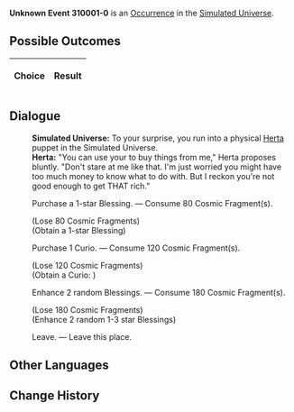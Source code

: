 {{Simulated Universe Event Infobox
|title         = Unknown Event 310001-0
|image         = undefined.png
|type          =
|domains_su    = 
|domains_ext   = 
|domains_swarm = 
|domains_gng   = 
|requirements  =
|prev          = 
|next          = 
|indexRewards  =
|characters    = Herta
}}
'''Unknown Event 310001-0''' is an [[Simulated Universe/Occurrence|Occurrence]] in the [[Simulated Universe]].

==Possible Outcomes==
{| class="article-table"
!Choice
!Result

|}

<!--
==Gameplay Notes==

-->
==Dialogue==
{{Dialogue Start}}
:'''Simulated Universe:''' To your surprise, you run into a physical [[Herta]] puppet in the Simulated Universe.
:'''Herta:''' "You can use your {{Color|Keyword|Cosmic Fragments}} to buy things from me," Herta proposes bluntly. "Don't stare at me like that. I'm just worried you might have too much money to know what to do with. But I reckon you're not good enough to get THAT rich."
:{{DIcon|Star}} Purchase a 1-star Blessing. &mdash; Consume 80 Cosmic Fragment(s).
:;(Lose 80 Cosmic Fragments)
:;(Obtain a 1-star Blessing)
:{{DIcon|Star}} Purchase 1 Curio. &mdash; Consume 120 Cosmic Fragment(s).
:;(Lose 120 Cosmic Fragments)
:;(Obtain a Curio<nowiki>:</nowiki> {{tx}}<!--ID: 30002-->)
:{{DIcon|Star}} Enhance 2 random Blessings. &mdash; Consume 180 Cosmic Fragment(s).
:;(Lose 180 Cosmic Fragments)
:;(Enhance 2 random 1-3 star Blessings)
:{{DIcon|Star}} Leave. &mdash; Leave this place.
{{Dialogue End}}

==Other Languages==
{{Other Languages
|en    = ???
|zhs   = ???
|zht   = ???
|ja    = ???
|ko    = ???
|es    = ???
|fr    = ???
|ru    = ???
|th    = ???
|vi    = ???
|de    = ???
|id    = ???
|pt    = ???
}}

==Change History==
{{Change History|1.0}}

